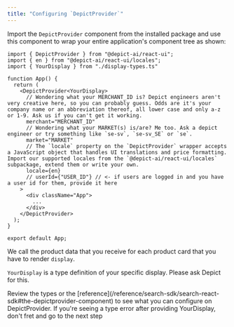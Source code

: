 ```yaml
---
title: "Configuring `DepictProvider`"
---
```


Import the `DepictProvider` component from the installed package and use this component to wrap your entire application's component tree as shown:

```tsx
import { DepictProvider } from "@depict-ai/react-ui";
import { en } from "@depict-ai/react-ui/locales";
import { YourDisplay } from "./display-types.ts"

function App() {
  return (
    <DepictProvider<YourDisplay>
      // Wondering what your MERCHANT_ID is? Depict engineers aren't very creative here, so you can probably guess. Odds are it's your company name or an abbreviation thereof, all lower case and only a-z or 1-9. Ask us if you can't get it working.
      merchant="MERCHANT_ID"
      // Wondering what your MARKET(s) is/are? Me too. Ask a depict engineer or try something like `se-sv`, `se-sv_SE` or `se`.
      market="MARKET"
      // The `locale` property on the `DepictProvider` wrapper accepts a JavaScript object that handles UI translations and price formatting. Import our supported locales from the `@depict-ai/react-ui/locales` subpackage, extend them or write your own.
      locale={en}
      // userId={"USER_ID"} // <- if users are logged in and you have a user id for them, provide it here
    >
      <div className="App">
        ...
      </div>
    </DepictProvider>
  );
}

export default App;
```

We call the product data that you receive for each product card that you have to render `display`.

`YourDisplay` is a type definition of your specific display. Please ask Depict for this.

<Note>
    Review the types or the [reference](/reference/search-sdk/search-react-sdk#the-depictprovider-component) to see what you can configure on DepictProvider.
</Note>
<Tip>If you're seeing a type error after providing YourDisplay, don't fret and go to the next step</Tip>